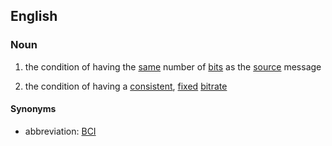 ==English==

===Noun===
{{en-noun|head=[[bit]]-[[count]] [[integrity]]|-}}

# {{context|networking|of a copy of a message}} the condition of having the [[same]] number of [[bit]]s as the [[source]] message
# {{context|networking|of a data stream}} the condition of having a [[consistent]], [[fixed]] [[bitrate]]

====Synonyms====
* abbreviation: [[BCI]]
